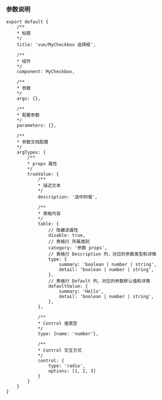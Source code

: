 
<Meta title="common/关于storybook" />


### 参数说明
```
export default {
    /**
    * 标题
    */
    title: 'vue/MyCheckbox 选择框',

    /**
    * 组件
    */
    component: MyCheckbox,

    /**
    * 参数
    */
    args: {},

    /**
    * 配置参数
    */
    parameters: {},

    /**
    * 参数文档配置
    */
    argTypes: {
        /**
        * props 属性
        */
        trueValue: {
            /**
            * 描述文本
            */
            description: '选中的值',

            /**
            * 表格内容
            */
            table: {
                // 隐藏该属性
                disable: true,
                // 表格行 所属类别
                category: '参数 props',
                // 表格行 Description 列，对应的参数类型和详情
                type: {
                    summary: 'boolean | number | string',
                    detail: 'boolean | number | string',
                },
                // 表格行 Default 列，对应的参数默认值和详情
                defaultValue: {
                    summary: 'Hello',
                    detail: 'boolean | number | string',
                },
            },

            /**
            * Control 值类型
            */
            type: {name: 'number'},

            /**
            * Control 交互方式
            */
            control: {
                type: 'radio',
                options: [1, 2, 3]
            }
        }
    }
}
```
